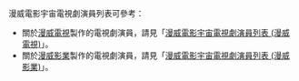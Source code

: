 漫威電影宇宙電視劇演員列表可參考：
* 關於[[漫威電視|漫威電視]]製作的電視劇演員，請見「[[漫威電影宇宙電視劇演員列表_(漫威電視)|漫威電影宇宙電視劇演員列表 (漫威電視)]]」。
* 關於[[漫威影業|漫威影業]]製作的電視劇演員，請見「[[漫威電影宇宙電視劇演員列表_(漫威影業)|漫威電影宇宙電視劇演員列表 (漫威影業)]]」。
{{Disambiguation}}